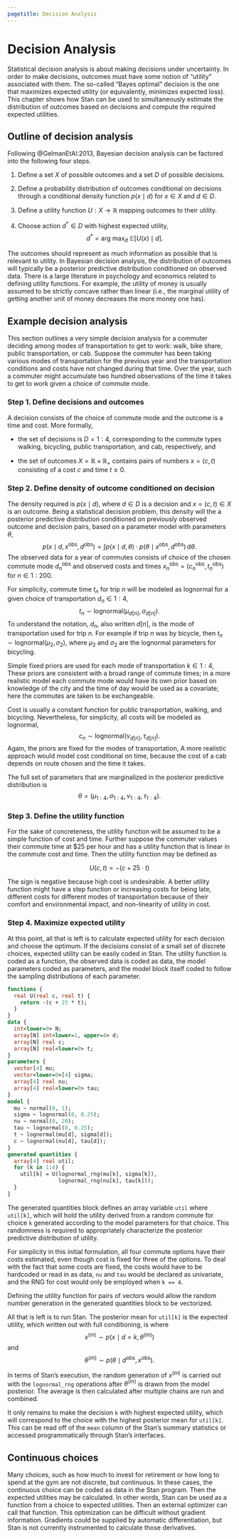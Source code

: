 ```yaml
---
pagetitle: Decision Analysis
---
```


# Decision Analysis

Statistical decision analysis is about making decisions under
uncertainty.  In order to make decisions, outcomes must have some
notion of "utility" associated with them.  The so-called "Bayes
optimal" decision is the one that maximizes expected utility (or
equivalently, minimizes expected loss).  This chapter shows how Stan
can be used to simultaneously estimate the distribution of outcomes
based on decisions and compute the required expected utilities.

## Outline of decision analysis

Following @GelmanEtAl:2013, Bayesian decision analysis can be
factored into the following four steps.

1. Define a set $X$ of possible outcomes and a set $D$ of possible
decisions.

2.  Define a probability distribution of outcomes conditional on
decisions through a conditional density function $p(x \mid d)$
for $x \in X$ and $d \in D.$

3.  Define a utility function $U : X \rightarrow \mathbb{R}$ mapping
outcomes to their utility.

4.  Choose action $d^* \in D$ with highest expected utility,
$$
d^* = \textrm{arg max}_d \ \mathbb{E}[U(x) \mid d].
$$

The outcomes should represent as much information as possible that is
relevant to utility.  In Bayesian decision analysis, the distribution
of outcomes will typically be a posterior predictive distribution
conditioned on observed data.  There is a large literature in
psychology and economics related to defining utility functions.  For
example, the utility of money is usually assumed to be strictly
concave rather than linear (i.e., the marginal utility of getting
another unit of money decreases the more money one has).

## Example decision analysis

This section outlines a very simple decision analysis for a commuter
deciding among modes of transportation to get to work: walk, bike
share, public transportation, or cab.  Suppose the commuter has been
taking various modes of transportation for the previous year and the
transportation conditions and costs have not changed during that
time.  Over the year, such a commuter might accumulate two hundred
observations of the time it takes to get to work given a choice of
commute mode.

### Step 1. Define decisions and outcomes {-}

A decision consists of the choice of commute mode and the outcome is a
time and cost.  More formally,

* the set of decisions is $D = 1:4$, corresponding to the commute
  types walking, bicycling, public transportation, and cab,
  respectively, and

* the set of outcomes $X = \mathbb{R} \times \mathbb{R}_+$ contains
  pairs of numbers $x = (c, t)$ consisting of a cost $c$ and
  time $t \geq 0$.

### Step 2. Define density of outcome conditioned on decision {-}

The density required is $p(x \mid d),$ where $d \in D$ is a decision and
$x = (c, t) \in X$ is an outcome.  Being a statistical decision
problem, this density will the a posterior predictive distribution
conditioned on previously observed outcome and decision pairs, based
on a parameter model with parameters $\theta,$
$$
p(x \mid d, x^{\textrm{obs}}, d^{\textrm{obs}})
=
\int
  p(x \mid d, \theta)
  \cdot p(\theta \mid x^{\textrm{obs}}, d^{\textrm{obs}})
  \, \textrm{d}\theta.
$$
The observed data for a year of commutes consists of choice of the
chosen commute mode $d^{\textrm{obs}}_n$ and observed costs and times
$x^{\textrm{obs}}_n = (c^{\textrm{obs}}_n, t^{\textrm{obs}}_n)$ for $n
\in 1:200.$

For simplicity, commute time $t_n$ for trip $n$ will be modeled as
lognormal for a given choice of transportation $d_n \in 1:4,$
$$
t_n \sim \textrm{lognormal}(\mu_{d[n]}, \sigma_{d[n]}).
$$
To understand the notation, $d_n$, also written $d[n]$, is the mode of
transportation used for trip $n$.  For example if trip $n$ was by
bicycle, then $t_n \sim \textrm{lognormal}(\mu_2, \sigma_2),$ where
$\mu_2$ and $\sigma_2$ are the lognormal parameters for bicycling.

Simple fixed priors are used for each mode of transportation $k \in 1:4,$
\begin{eqnarray*}
\mu_k & \sim & \textrm{normal}(0, 5)
\\[2pt]
\sigma_k & \sim & \textrm{lognormal}(0, 1).
\end{eqnarray*}
These priors are consistent with a broad range of commute times; in a
more realistic model each commute mode would have its own prior based
on knowledge of the city and the time of day would be used as a covariate;
here the commutes are taken to be exchangeable.

Cost is usually a constant function for public transportation,
walking, and bicycling.  Nevertheless, for simplicity, all costs will
be modeled as lognormal,
$$
c_n \sim \textrm{lognormal}(\nu_{d[n]}, \tau_{d[n]}).
$$
Again, the priors are fixed for the modes of transportation,
\begin{eqnarray*}
\nu_k & \sim & \textrm{normal}(0, 5)
\\[2pt]
\tau_k & \sim & \textrm{lognormal}(0, 1).
\end{eqnarray*}
A more realistic approach would model cost conditional on time,
because the cost of a cab depends on route chosen and the time it
takes.

The full set of parameters that are marginalized in the posterior
predictive distribution is
$$
\theta = (\mu_{1:4}, \sigma_{1:4}, \nu_{1:4}, \tau_{1:4}).
$$


### Step 3. Define the utility function {-}

For the sake of concreteness, the utility function will be assumed to
be a simple function of cost and time.  Further suppose the commuter
values their commute time at $25 per hour and has a utility function that is
linear in the commute cost and time.  Then the utility function may be
defined as

$$
U(c, t) = -(c + 25 \cdot t)
$$

The sign is negative because high cost is undesirable.  A better
utility function might have a step function or increasing costs for
being late, different costs for different modes of transportation
because of their comfort and environmental impact, and non-linearity
of utility in cost.


### Step 4. Maximize expected utility {-}

At this point, all that is left is to calculate expected utility for
each decision and choose the optimum.  If the decisions
consist of a small set of discrete choices, expected utility can be
easily coded in Stan.  The utility function is coded as a function,
the observed data is coded as data, the model parameters coded as
parameters, and the model block itself coded to follow the sampling
distributions of each parameter.
```stan
functions {
  real U(real c, real t) {
    return -(c + 25 * t);
  }
}
data {
  int<lower=0> N;
  array[N] int<lower=1, upper=4> d;
  array[N] real c;
  array[N] real<lower=0> t;
}
parameters {
  vector[4] mu;
  vector<lower=0>[4] sigma;
  array[4] real nu;
  array[4] real<lower=0> tau;
}
model {
  mu ~ normal(0, 1);
  sigma ~ lognormal(0, 0.25);
  nu ~ normal(0, 20);
  tau ~ lognormal(0, 0.25);
  t ~ lognormal(mu[d], sigma[d]);
  c ~ lognormal(nu[d], tau[d]);
}
generated quantities {
  array[4] real util;
  for (k in 1:4) {
    util[k] = U(lognormal_rng(mu[k], sigma[k]),
                lognormal_rng(nu[k], tau[k]));
  }
}
```

The generated quantities block defines an array variable `util` where
`util[k]`, which will hold the utility derived from a random commute
for choice `k` generated according to the model parameters for that
choice.  This randomness is required to appropriately characterize the
posterior predictive distribution of utility.

For simplicity in this initial formulation, all four commute options
have their costs estimated, even though cost is fixed for three of the
options.  To deal with the fact that some costs are fixed, the costs
would have to be hardcoded or read in as data, `nu` and
`tau` would be declared as univariate, and the RNG for cost would only
be employed when `k == 4`.

Defining the utility function for pairs of vectors would allow the
random number generation in the generated quantities block to be
vectorized.

All that is left is to run Stan. The posterior mean for `util[k]`
is the expected utility, which written out with full conditioning, is
\begin{eqnarray*}
\mathbb{E}\!\left[U(x) \mid d = k, d^{\textrm{obs}}, x^{\textrm{obs}}\right]
& = &
\int
  U(x)
  \cdot p(x \mid d = k, \theta)
  \cdot p(\theta \mid d^{\textrm{obs}}, x^{\textrm{obs}})
  \, \textrm{d}\theta
\\[4pt]
& \approx &
\frac{1}{M} \sum_{m = 1}^M  U(x^{(m)} ),
\end{eqnarray*}
where
$$
x^{(m)} \sim p(x \mid d = k, \theta^{(m)} )
$$
and
$$
\theta^{(m)}
\sim p(\theta \mid d^{\textrm{obs}}, x^{\textrm{obs}}).
$$

In terms of Stan's execution, the random generation of $x^{(m)}$ is
carried out with the `lognormal_rng` operations after $\theta^{(m)}$
is drawn from the model posterior.  The average is then calculated
after multiple chains are run and combined.

It only remains to make the decision `k` with highest expected
utility, which will correspond to the choice with the highest
posterior mean for `util[k]`.  This can be read off of the `mean`
column of the Stan's summary statistics or accessed programmatically
through Stan's interfaces.

## Continuous choices

Many choices, such as how much to invest for retirement or how long to
spend at the gym are not discrete, but continuous.  In these cases,
the continuous choice can be coded as data in the Stan program.  Then
the expected utilities may be calculated.  In other words, Stan can be
used as a function from a choice to expected utilities.  Then an
external optimizer can call that function.  This optimization can be
difficult without gradient information.  Gradients could be supplied
by automatic differentiation, but Stan is not currently instrumented
to calculate those derivatives.
